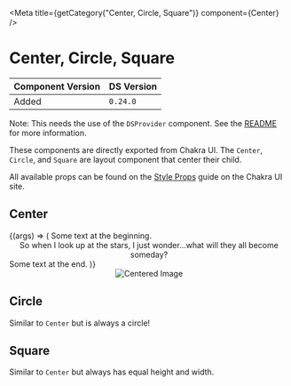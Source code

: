 

<Meta title={getCategory("Center, Circle, Square")} component={Center} />

# Center, Circle, Square

| Component Version | DS Version |
| ----------------- | ---------- |
| Added             | `0.24.0`   |

Note: This needs the use of the `DSProvider` component. See the [README](https://github.com/NYPL/nypl-design-system#using-the-design-system-in-your-product)
for more information.

These components are directly exported from Chakra UI. The `Center`, `Circle`,
and `Square` are layout component that center their child.

All available props can be found on the [Style Props](https://chakra-ui.com/docs/features/style-props)
guide on the Chakra UI site.

## Center

<Canvas>
  <Story
    name="Center, Circle, Square"
    args={{
      p: "5",
      bg: "var(--brand-primary)",
      color: "var(--ui-white)",
    }}
  >
    {(args) => (
      <Box>
        Some text at the beginning.
        <Center {...args}>
          So when I look up at the stars, I just wonder...what will they all
          become someday?
        </Center>
        Some text at the end.
      </Box>
    )}
  </Story>
</Canvas>

<Canvas>
  <DSProvider>
    <Center>
      <Image src="https://placeimg.com/300/400/arch" alt="Centered Image" />
    </Center>
  </DSProvider>
</Canvas>

## Circle

Similar to `Center` but is always a circle!

<Canvas>
  <Circle size="50px" bg="var(--ui-test)">
    <Icon name={IconNames.download} />
  </Circle>
  <Circle size="50px" bg="var(--ui-link-primary)">
    <Icon name={IconNames.check} color={IconColors.ui_white} />
  </Circle>
</Canvas>

## Square

Similar to `Center` but always has equal height and width.

<Canvas>
  <Square size="50px" bg="var(--ui-test)">
    <Icon name={IconNames.download} />
  </Square>
  <Square size="50px" bg="var(--ui-link-primary)">
    <Icon name={IconNames.check} color={IconColors.ui_white} />
  </Square>
</Canvas>
